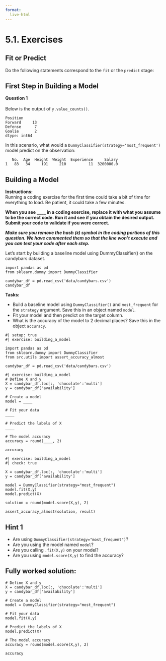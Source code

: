 ```yaml
---
format:
  live-html
---
```


<script src='../../src/quiz.js'></script>  

# 5.1. Exercises

## Fit or Predict

Do the following statements correspond to the `fit` or the `predict` stage:

<div id='mcq1'></div> 
<script>
    generateQuiz(
        'mcq1', 
        'Statement 1', 
        'Is called first (before the other one).', 
        { 
        'Fit': 'Great job! Training on training data must be done before predicting on new data.',
        'Predict': 'How can the model predict without education first?'
        },
        'Fit',
    );
</script>

<div id='mcq2'></div> 
<script>
    generateQuiz(
        'mcq2', 
        'Statement 2', 
        'Only takes <code>X</code> as an argument.', 
        { 
        'Fit': 'We need to make sure we give the model the correct labels so it can learn.',
        'Predict': ''
        },
        'Predict',
    );
</script>

<div id='mcq3'></div> 
<script>
    generateQuiz(
        'mcq3', 
        'Statement 3', 
        'In scikit-learn, we can ignore its output.', 
        { 
        'Fit': '',
        'Predict': 'You may want to look at the slides and see what each of these delivers as an output.'
        },
        'Fit',
    );
</script>


## First Step in Building a Model

**Question 1**<br><br>
Below is the output of `y.value_counts()`.  
```out
Position
Forward     13
Defense      7
Goalie       2
dtype: int64
```

In this scenario, what would a `DummyClassifier(strategy='most_frequent')` model predict on the observation: 
```
   No.  Age  Height  Weight  Experience     Salary
1   83   34     191     210          11  3200000.0
```

<div id='mcq4'></div> 
<script>
    generateQuiz(
        'mcq4', 
        '', 
        '', 
        { 
        'Forward': '',
        'Defense': 'We are using the strategy <code>most_frequent</code> which predicts the most frequently occuring value.',
        'Goalie': 'We are using the strategy <code>most_frequent</code> which predicts the most frequently occuring value.',
        'Player': 'We are using the strategy <code>most_frequent</code> which predicts the most frequently occuring value.',
        },
        'Forward',
    );
</script>


## Building a Model

**Instructions:**    
Running a coding exercise for the first time could take a bit of time for everything to load.  Be patient, it could take a few minutes. 

**When you see `____` in a coding exercise, replace it with what you assume to be the correct code.  Run it and see if you obtain the desired output.  Submit your code to validate if you were correct.**

_**Make sure you remove the hash (`#`) symbol in the coding portions of this question.  We have commented them so that the line won't execute and you can test your code after each step.**_

Let's start by building a baseline model using DummyClassifier() on the candybars dataset.

```pyodide
import pandas as pd
from sklearn.dummy import DummyClassifier

candybar_df = pd.read_csv('data/candybars.csv')
candybar_df
```

**Tasks:**  

- Build a baseline model using `DummyClassifier()`  and `most_frequent` for the `strategy` argument. Save this in an object named `model`. 
- Fit your model and then predict on the target column. 
- What is the accuracy of the model to 2 decimal places? Save this in the object `accuracy`.

```pyodide
#| setup: true
#| exercise: building_a_model

import pandas as pd
from sklearn.dummy import DummyClassifier
from src.utils import assert_accuracy_almost

candybar_df = pd.read_csv('data/candybars.csv')
```


```pyodide
#| exercise: building_a_model
# Define X and y
X = candybar_df.loc[:, 'chocolate':'multi']
y = candybar_df['availability']

# Create a model
model = ____

# Fit your data 
____

# Predict the labels of X
____

# The model accuracy
accuracy = round(____, 2)

accuracy
```

```pyodide
#| exercise: building_a_model
#| check: true

X = candybar_df.loc[:, 'chocolate':'multi']
y = candybar_df['availability']

model = DummyClassifier(strategy="most_frequent")
model.fit(X,y)
model.predict(X)

solution = round(model.score(X,y), 2)

assert_accuracy_almost(solution, result)
```

:::: { .hint exercise="building_a_model"}
::: { .callout-note collapse="false"}

## Hint 1

- Are using `DummyClassifier(strategy="most_frequent")`?
- Are you using the model named `model`?
- Are you calling `.fit(X,y)` on your model?
- Are you using `model.score(X,y)` to find the accuracy?
:::
::::

:::: { .solution exercise="building_a_model" }
::: { .callout-tip collapse="false"}

## Fully worked solution:

```pyodide
# Define X and y
X = candybar_df.loc[:, 'chocolate':'multi']
y = candybar_df['availability']

# Create a model
model = DummyClassifier(strategy="most_frequent")

# Fit your data 
model.fit(X,y)

# Predict the labels of X
model.predict(X)

# The model accuracy
accuracy = round(model.score(X,y), 2)

accuracy
```

:::
::::

